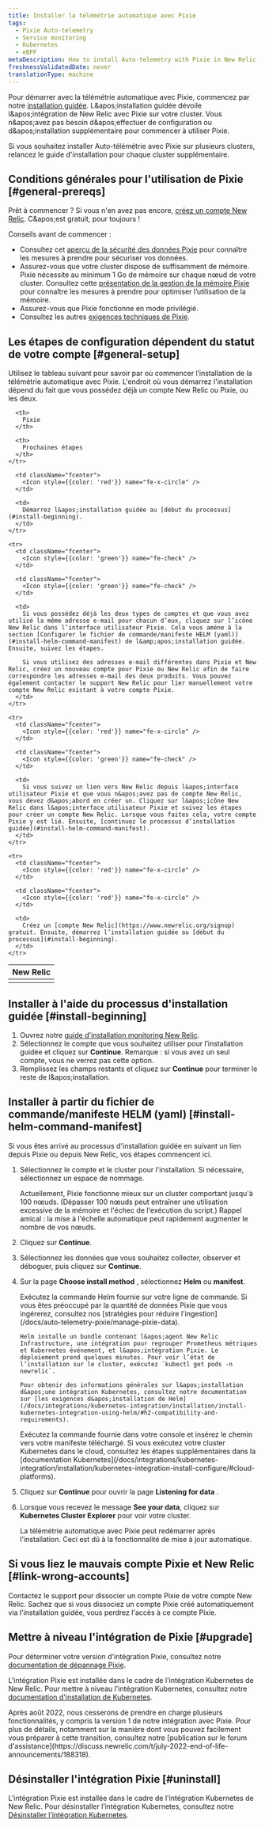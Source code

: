 ```yaml
---
title: Installer la télémétrie automatique avec Pixie
tags:
  - Pixie Auto-telemetry
  - Service monitoring
  - Kubernetes
  - eBPF
metaDescription: How to install Auto-telemetry with Pixie in New Relic.
freshnessValidatedDate: never
translationType: machine
---
```


Pour démarrer avec la télémétrie automatique avec Pixie, commencez par notre [installation guidée](https://one.newrelic.com/marketplace?state=fc4edc3d-8214-a314-7432-3e62d7de43d7). L&amp;apos;installation guidée dévoile l&amp;apos;intégration de New Relic avec Pixie sur votre cluster. Vous n&amp;apos;avez pas besoin d&amp;apos;effectuer de configuration ou d&amp;apos;installation supplémentaire pour commencer à utiliser Pixie.

Si vous souhaitez installer Auto-télémétrie avec Pixie sur plusieurs clusters, relancez le guide d&apos;installation pour chaque cluster supplémentaire.

## Conditions générales pour l&apos;utilisation de Pixie [#general-prereqs]

Prêt à commencer ? Si vous n&apos;en avez pas encore, [créez un compte New Relic](https://newrelic.com/signup). C&amp;apos;est gratuit, pour toujours !

Conseils avant de commencer :

* Consultez cet [aperçu de la sécurité des données Pixie](/docs/auto-telemetry-pixie/pixie-data-security-overview) pour connaître les mesures à prendre pour sécuriser vos données.
* Assurez-vous que votre cluster dispose de suffisamment de mémoire. Pixie nécessite au minimum 1 Go de mémoire sur chaque nœud de votre cluster. Consultez cette [présentation de la gestion de la mémoire Pixie](/docs/auto-telemetry-pixie/manage-pixie-memory) pour connaître les mesures à prendre pour optimiser l’utilisation de la mémoire.
* Assurez-vous que Pixie fonctionne en mode privilégié.
* Consultez les autres [exigences techniques de Pixie](https://docs.px.dev/installing-pixie/requirements/).

## Les étapes de configuration dépendent du statut de votre compte [#general-setup]

Utilisez le tableau suivant pour savoir par où commencer l’installation de la télémétrie automatique avec Pixie. L&apos;endroit où vous démarrez l&apos;installation dépend du fait que vous possédez déjà un compte New Relic ou Pixie, ou les deux.

<table>
  <thead>
    <tr>
      <th style={{ width: "200px" }}>
        New Relic
      </th>

      <th>
        Pixie
      </th>

      <th>
        Prochaines étapes
      </th>
    </tr>
  </thead>

  <tbody>
    <tr>
      <td className="fcenter">
        <Icon style={{color: 'green'}} name="fe-check" />
      </td>

      <td className="fcenter">
        <Icon style={{color: 'red'}} name="fe-x-circle" />
      </td>

      <td>
        Démarrez l&apos;installation guidée au [début du processus](#install-beginning).
      </td>
    </tr>

    <tr>
      <td className="fcenter">
        <Icon style={{color: 'green'}} name="fe-check" />
      </td>

      <td className="fcenter">
        <Icon style={{color: 'green'}} name="fe-check" />
      </td>

      <td>
        Si vous possédez déjà les deux types de comptes et que vous avez utilisé la même adresse e-mail pour chacun d’eux, cliquez sur l’icône New Relic dans l’interface utilisateur Pixie. Cela vous amène à la section [Configurer le fichier de commande/manifeste HELM (yaml)](#install-helm-command-manifest) de l&amp;apos;installation guidée. Ensuite, suivez les étapes.

        Si vous utilisez des adresses e-mail différentes dans Pixie et New Relic, créez un nouveau compte pour Pixie ou New Relic afin de faire correspondre les adresses e-mail des deux produits. Vous pouvez également contacter le support New Relic pour lier manuellement votre compte New Relic existant à votre compte Pixie.
      </td>
    </tr>

    <tr>
      <td className="fcenter">
        <Icon style={{color: 'red'}} name="fe-x-circle" />
      </td>

      <td className="fcenter">
        <Icon style={{color: 'green'}} name="fe-check" />
      </td>

      <td>
        Si vous suivez un lien vers New Relic depuis l&apos;interface utilisateur Pixie et que vous n&apos;avez pas de compte New Relic, vous devez d&apos;abord en créer un. Cliquez sur l&apos;icône New Relic dans l&apos;interface utilisateur Pixie et suivez les étapes pour créer un compte New Relic. Lorsque vous faites cela, votre compte Pixie y est lié. Ensuite, [continuez le processus d’installation guidée](#install-helm-command-manifest).
      </td>
    </tr>

    <tr>
      <td className="fcenter">
        <Icon style={{color: 'red'}} name="fe-x-circle" />
      </td>

      <td className="fcenter">
        <Icon style={{color: 'red'}} name="fe-x-circle" />
      </td>

      <td>
        Créez un [compte New Relic](https://www.newrelic.org/signup) gratuit. Ensuite, démarrez l’installation guidée au [début du processus](#install-beginning).
      </td>
    </tr>
  </tbody>
</table>

## Installer à l&apos;aide du processus d&apos;installation guidée [#install-beginning]

1. Ouvrez notre [guide d&apos;installation monitoring New Relic](https://one.newrelic.com/marketplace?state=fc4edc3d-8214-a314-7432-3e62d7de43d7).
2. Sélectionnez le compte que vous souhaitez utiliser pour l’installation guidée et cliquez sur <DNT>**Continue**</DNT>. Remarque : si vous avez un seul compte, vous ne verrez pas cette option.
3. Remplissez les champs restants et cliquez sur <DNT>**Continue**</DNT> pour terminer le reste de l&amp;apos;installation.

## Installer à partir du fichier de commande/manifeste HELM (yaml) [#install-helm-command-manifest]

Si vous êtes arrivé au processus d&apos;installation guidée en suivant un lien depuis Pixie ou depuis New Relic, vos étapes commencent ici.

1. Sélectionnez le compte et le cluster pour l&apos;installation. Si nécessaire, sélectionnez un espace de nommage.

   <Callout variant="important">
     Actuellement, Pixie fonctionne mieux sur un cluster comportant jusqu&apos;à 100 nœuds. (Dépasser 100 nœuds peut entraîner une utilisation excessive de la mémoire et l&apos;échec de l&apos;exécution du script.) Rappel amical : la mise à l&apos;échelle automatique peut rapidement augmenter le nombre de vos nœuds.
   </Callout>

2. Cliquez sur <DNT>**Continue**</DNT>.

3. Sélectionnez les données que vous souhaitez collecter, observer et déboguer, puis cliquez sur <DNT>**Continue**</DNT>.

4. Sur la page <DNT>**Choose install method**</DNT> , sélectionnez <DNT>**Helm**</DNT> ou <DNT>**manifest**</DNT>.

   <CollapserGroup>
     <Collapser className="freq-link" id="helm-method" title="Méthode Helm">
       Exécutez la commande Helm fournie sur votre ligne de commande. Si vous êtes préoccupé par la quantité de données Pixie que vous ingérerez, consultez nos [stratégies pour réduire l&apos;ingestion](/docs/auto-telemetry-pixie/manage-pixie-data).

       Helm installe un bundle contenant l&apos;agent New Relic Infrastructure, une intégration pour regrouper Prometheus métriques et Kubernetes événement, et l&apos;intégration Pixie. Le déploiement prend quelques minutes. Pour voir l’état de l’installation sur le cluster, exécutez `kubectl get pods -n newrelic`.

       Pour obtenir des informations générales sur l&apos;installation d&apos;une intégration Kubernetes, consultez notre documentation sur [les exigences d&apos;installation de Helm](/docs/integrations/kubernetes-integration/installation/install-kubernetes-integration-using-helm/#h2-compatibility-and-requirements).
     </Collapser>

     <Collapser className="freq-link" id="manifest-method" title="méthode manifeste">
       Exécutez la commande fournie dans votre console et insérez le chemin vers votre manifeste téléchargé. Si vous exécutez votre cluster Kubernetes dans le cloud, consultez les étapes supplémentaires dans la [documentation Kubernetes](/docs/integrations/kubernetes-integration/installation/kubernetes-integration-install-configure/#cloud-platforms).
     </Collapser>
   </CollapserGroup>

5. Cliquez sur <DNT>**Continue**</DNT> pour ouvrir la page <DNT>**Listening for data**</DNT> .

6. Lorsque vous recevez le message <DNT>**See your data**</DNT>, cliquez sur <DNT>**Kubernetes Cluster Explorer**</DNT> pour voir votre cluster.

   La télémétrie automatique avec Pixie peut redémarrer après l&apos;installation. Ceci est dû à la fonctionnalité de mise à jour automatique.

<InstallFeedback />

## Si vous liez le mauvais compte Pixie et New Relic [#link-wrong-accounts]

Contactez le support pour dissocier un compte Pixie de votre compte New Relic. Sachez que si vous dissociez un compte Pixie créé automatiquement via l&apos;installation guidée, vous perdrez l&apos;accès à ce compte Pixie.

## Mettre à niveau l&apos;intégration de Pixie [#upgrade]

Pour déterminer votre version d&apos;intégration Pixie, consultez notre [documentation de dépannage Pixie](/docs/kubernetes-pixie/auto-telemetry-pixie/troubleshooting/get-pixie-integration-version).

L&apos;intégration Pixie est installée dans le cadre de l&apos;intégration Kubernetes de New Relic. Pour mettre à niveau l&apos;intégration Kubernetes, consultez notre [documentation d&apos;installation de Kubernetes](/install/kubernetes#update).

<Callout variant="important" title="AVIS DE FIN DE VIE">
  Après août 2022, nous cesserons de prendre en charge plusieurs fonctionnalités, y compris la version 1 de notre intégration avec Pixie. Pour plus de détails, notamment sur la manière dont vous pouvez facilement vous préparer à cette transition, consultez notre [publication sur le forum d&apos;assistance](https://discuss.newrelic.com/t/july-2022-end-of-life-announcements/188318).
</Callout>

## Désinstaller l&apos;intégration Pixie [#uninstall]

L&apos;intégration Pixie est installée dans le cadre de l&apos;intégration Kubernetes de New Relic. Pour désinstaller l’intégration Kubernetes, consultez notre [Désinstaller l’intégration Kubernetes](/docs/kubernetes-pixie/kubernetes-integration/uninstall-kubernetes).